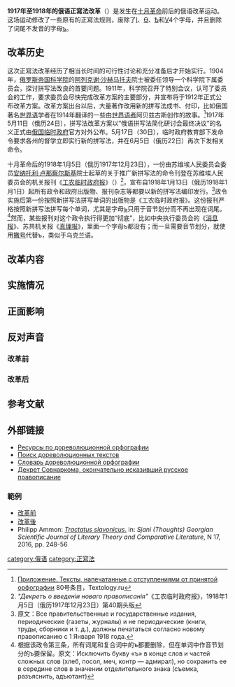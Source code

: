 {{expand|time=2015-10-08}}
{{expand Russian|Реформа_русской_орфографии_1918_года}}
'''1917年至1918年的俄语正寫法改革'''（{{lang|ru|Орфографическая реформа 1917—1918 годов}}）是发生在[[十月革命|十月革命]]前后的俄语改革运动。这场运动修改了一些原有的正寫法规则，废除了[[І|І]]、[[Ѳ|Ѳ]]、[[Ѣ|Ѣ]]和[[Ѵ|Ѵ]]4个字母，并且删除了词尾不发音的字母[[ъ|ъ]]。

==改革历史==
这次正寫法改革经历了相当长时间的可行性讨论和充分准备后才开始实行。1904年，[[俄罗斯科学院|俄罗斯帝国科学院]]的[[阿列克谢·沙赫马托夫|阿列克谢·沙赫马托夫]]院士被委任领导一个科学院下属委员会，探讨拼写法改良的首要问题。1911年，科学院召开了特别会议，认可了委员会的工作，要求委员会尽快完成改革方案的主要部分，并宣布将于1912年正式公布改革方案。改革方案出台以后，大量著作改用新的拼写法成书、付印，比如俄国著名[[世界语|世界语]]学者{{link-ru|彼得·斯托扬|Стоян, Пётр Евстафьевич}}在1914年翻译的一些由[[世界语者|世界语者]]阿贝兹古斯创作的故事。<ref>[http://www.textology.ru/article.aspx?aId=197 Приложение. Тексты, напечатанные с отступлениями от принятой орфографии] {{Wayback|url=http://www.textology.ru/article.aspx?aId=197 |date=20200110165852 }}80号条目，Textology.ru</ref>1917年5月11日（俄历24日），拼写法改革方案以“俄语拼写法简化研讨会最终决议”的名义正式由[[俄国临时政府|俄国临时政府]]官方对外公布。5月17日（30日），临时政府教育部下发命令要求各州的督学立即实行新的拼写法，并在6月5日（俄历22日）再次下发相关命令。

{{wikisource|ru:О введении нового правописания (Луначарский)|苏俄人民委员会关于推广新拼写法的命令}}
十月革命后的1918年1月5日（俄历1917年12月23日），一份由苏维埃人民委员会委员[[安纳托利·卢那察尔斯基|安纳托利·卢那察尔斯基]]院士起草的关于推广新拼写法的命令刊登在苏维埃人民委员会的机关报刊《[[工农临时政府报|工农临时政府报]]》（{{lang|ru|«Газета Временнаго Рабочаго и Крестьянскаго Правительства»}}）<ref>''"Декретъ о введеніи новаго правописанія"''《工农临时政府报》，1918年1月5日（俄历1917年12月23日）第40期头版</ref>，宣布自1918年1月13日（俄历1918年1月1日）起所有政令和政府出版物、报刊杂志等都要以新的拼写法编印发行。<ref>原文：Все правительственные и государственные издания, периодические (газеты, журналы) и не периодические (книги, труды, сборники и т. д.), должны печататься согласно новому правописанию с 1 Января 1918 года.</ref>政令实施后第一份按照新拼写法拼写单词的出版物是《工农临时政府报》。这份报刊严格按照新拼写法拼写每个单词，尤其是字母[[ъ|ъ]]只用于音节划分而不再出现在词尾。<ref>根据该政令第三条，所有词尾和复合词中的ъ都要删除，但在单词中作音节划分的ъ要保留。原文：Исключить букву «ъ» в конце слов и частей сложных слов (хлеб, посол, меч, контр — адмирал), но сохранить ее в середине слов в значении отделительного знака (съемка, разъяснить, адъютант)</ref>然而，某些报刊对这个政令执行得更加“彻底”，比如中央执行委员会的《[[消息报|消息报]]》、苏共机关报《[[真理报|真理报]]》，里面一个字母ъ都没有；而一旦需要音节划分，就使用[[撇号|撇号]]代替ъ，类似于乌克兰语。

==改革内容==

==实施情况==


==正面影响==

==反对声音==
===改革前===

===改革后===

==参考文献==
<references />

==外部链接==
* [http://arhivarij.narod.ru/do_revoliucii.html Ресурсы по дореволюционной орфографии]{{Wayback|url=http://arhivarij.narod.ru/do_revoliucii.html |date=20200713142019 }}
* [http://ephto.free.fr/poisk/ Поиск дореволюционных текстов]{{dead link|date=十一月 2017 |bot=InternetArchiveBot }}
* [https://web.archive.org/web/20100621041620/http://www.cms4site.ru/ru-joke-13-1917.html Словарь дореволюционной орфографии]
* [http://www.liveinternet.ru/users/2483533/post112698964/ Декрет Совнаркома, окончательно исказивший русское правописание]{{Wayback|url=http://www.liveinternet.ru/users/2483533/post112698964/ |date=20200406234256 }}
===範例===
* [http://russiasgreatwar.org/docs/Turgenev_Vospominanija_TGShevchenko_1875.pdf 改革前]{{Wayback|url=http://russiasgreatwar.org/docs/Turgenev_Vospominanija_TGShevchenko_1875.pdf |date=20190819081535 }}
* [http://russiasgreatwar.org/docs/Turgenev_Vospominanija_TGShevchenko_1875_new_orth2.pdf 改革後]{{Wayback|url=http://russiasgreatwar.org/docs/Turgenev_Vospominanija_TGShevchenko_1875_new_orth2.pdf |date=20190819080146 }}
* Philipp Ammon: [http://sjani.ge/sjani-17/ფილიპპ%20ამონი.pdf ''Tractatus slavonicus''.]{{Wayback|url=http://sjani.ge/sjani-17/%E1%83%A4%E1%83%98%E1%83%9A%E1%83%98%E1%83%9E%E1%83%9E%20%E1%83%90%E1%83%9B%E1%83%9D%E1%83%9C%E1%83%98.pdf |date=20200719225708 }} in: ''Sjani (Thoughts) Georgian Scientific Journal of Literary Theory and Comparative Literature'', N 17, 2016, pp. 248-56


[[category:俄语|category:俄语]]
[[category:正寫法|category:正寫法]]